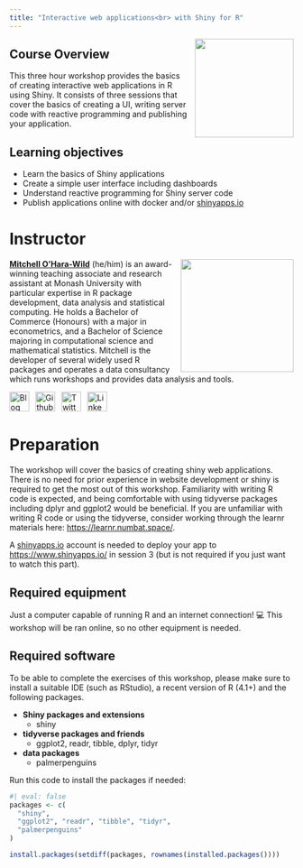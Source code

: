 ```yaml
---
title: "Interactive web applications<br> with Shiny for R"
---
```


![](images/shiny.svg){style="float:right;padding: 0 0 0 10px;" fig-alt="Shiny Hex Logo" width="175"}

## Course Overview

This three hour workshop provides the basics of creating interactive web applications in R using Shiny. It consists of three sessions that cover the basics of creating a UI, writing server code with reactive programming and publishing your application.

## Learning objectives

-   Learn the basics of Shiny applications
-   Create a simple user interface including dashboards
-   Understand reactive programming for Shiny server code
-   Publish applications online with docker and/or [shinyapps.io](https://www.shinyapps.io/)

# Instructor

![](images/mitch.jpeg){style="float:right;padding: 0 0 0 10px;" fig-alt="Headshot of Mitchell O'Hara-Wild" width="200"}
[**Mitchell O'Hara-Wild**](https://mitchelloharawild.com/) (he/him) is an award-winning teaching associate and research assistant at Monash University with particular expertise in R package development, data analysis and statistical computing. He holds a Bachelor of Commerce (Honours) with a major in econometrics, and a Bachelor of Science majoring in computational science and mathematical statistics. Mitchell is the developer of several widely used R packages and operates a data consultancy which runs workshops and provides data analysis and tools. 

<div align="center">
<a href="https://www.mitchelloharawild.com.com"><img border="0" alt="Blog" src="https://assets.dryicons.com/uploads/icon/svg/4926/home.svg" width="35" height="35"></a>&ensp;
<a href="https://github.com/mitchelloharawild"><img border="0" alt="Github" src="https://assets.dryicons.com/uploads/icon/svg/8312/cc33248a-e56e-4e7f-93f4-0e16350e5768.svg" width="35" height="35"></a>&ensp; 
<a href="https://twitter.com/mitchoharawild"><img border="0" alt="Twitter" src="https://assets.dryicons.com/uploads/icon/svg/8385/c23f7ffc-ca8d-4246-8978-ce9f6d5bcc99.svg" width="35" height="35"></a>&ensp; 
<a href="https://www.linkedin.com/in/mitchelloharawild/"><img border="0" alt="LinkedIn" src="https://assets.dryicons.com/uploads/icon/svg/8337/a347cd89-1662-4421-be90-58e5e8004eae.svg" width="35" height="35"></a>&ensp;&emsp;
</div>


# Preparation

The workshop will cover the basics of creating shiny web applications. There is no need for prior experience in website development or shiny is required to get the most out of this workshop. Familiarity with writing R code is expected, and being comfortable with using tidyverse packages including dplyr and ggplot2 would be beneficial. If you are unfamiliar with writing R code or using the tidyverse, consider working through the learnr materials here: <https://learnr.numbat.space/>.

A [shinyapps.io](https://www.shinyapps.io/) account is needed to deploy your app to <https://www.shinyapps.io/> in session 3 (but is not required if you just want to watch this part).

## Required equipment

Just a computer capable of running R and an internet connection! 💻
This workshop will be ran online, so no other equipment is needed.

## Required software

To be able to complete the exercises of this workshop, please make sure to install a suitable IDE (such as RStudio), a recent version of R (4.1+) and the following packages.

-   **Shiny packages and extensions**
    -   shiny
-   **tidyverse packages and friends**
    -   ggplot2, readr, tibble, dplyr, tidyr
-   **data packages**
    -   palmerpenguins

Run this code to install the packages if needed:

```r
#| eval: false
packages <- c(
  "shiny",
  "ggplot2", "readr", "tibble", "tidyr",
  "palmerpenguins"
)

install.packages(setdiff(packages, rownames(installed.packages())))  
```